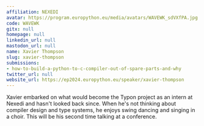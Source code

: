 ```yaml
---
affiliation: NEXEDI
avatar: https://program.europython.eu/media/avatars/WAVEWK_sdVXfPA.jpg
code: WAVEWK
gitx: null
homepage: null
linkedin_url: null
mastodon_url: null
name: Xavier Thompson
slug: xavier-thompson
submissions:
- how-to-build-a-python-to-c-compiler-out-of-spare-parts-and-why
twitter_url: null
website_url: https://ep2024.europython.eu/speaker/xavier-thompson
---
```


Xavier embarked on what would become the Typon project as an intern at Nexedi and hasn't looked back since.
When he's not thinking about compiler design and type systems, he enjoys swing dancing and singing in a choir.
This will be his second time talking at a conference.
